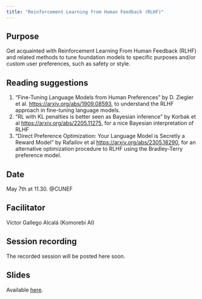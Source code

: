 ```yaml
---
title: "Reinforcement Learning from Human Feedback (RLHF)"
---
```


## Purpose

Get acquainted with Reinforcement Learning From Human Feedback (RLHF) and related methods to tune foundation models to specific purposes and/or custom user preferences, such as safety or style.

## Reading suggestions

 1. "Fine-Tuning Language Models from Human Preferences" by D. Ziegler et al. [https://arxiv.org/abs/1909.08593](https://arxiv.org/abs/1909.08593), to understand the RLHF approach in fine-tuning language models.
 2. "RL with KL penalties is better seen as Bayesian inference" by Korbak et al [https://arxiv.org/abs/2205.11275](https://arxiv.org/abs/2205.11275), for a nice Bayesian interpretation of RLHF
 3. "Direct Preference Optimization: Your Language Model is Secretly a Reward Model" by Rafailov et al [https://arxiv.org/abs/2305.18290](https://arxiv.org/abs/2305.18290), for an alternative optimization procedure to RLHF using the Bradley-Terry preference model.

## Date

May 7th at 11.30. @CUNEF

## Facilitator

Víctor Gallego Alcalá (Komorebi AI)

## Session recording

The recorded session will be posted here soon.

## Slides

Available [here](slides/session4/rlhf-slides.pdf).